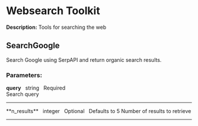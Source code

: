 # Websearch Toolkit

**Description:** Tools for searching the web

## SearchGoogle

Search Google using SerpAPI and return organic search results.

### **Parameters:**

**query**&nbsp;&nbsp;&nbsp;<span className="tool-param-type">string</span>&nbsp;&nbsp;&nbsp;<span className="tool-param-required">Required</span>&nbsp;&nbsp;&nbsp;  
Search query
<hr style={{borderTop: '0.5px solid #888', margin: '10px 0'}} />
**n_results**&nbsp;&nbsp;&nbsp;<span className="tool-param-type">integer</span>&nbsp;&nbsp;&nbsp;<span className="tool-param-optional">Optional</span>&nbsp;&nbsp;&nbsp;<span className="tool-param-default">Defaults to 5</span>  
Number of results to retrieve

---

